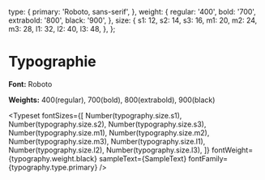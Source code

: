 
<Meta title="Bases/Typographie" />

  type: {
    primary: 'Roboto, sans-serif',
  },
  weight: {
    regular: '400',
    bold: '700',
    extrabold: '800',
    black: '900',
  },
  size: {
    s1: 12,
    s2: 14,
    s3: 16,
    m1: 20,
    m2: 24,
    m3: 28,
    l1: 32,
    l2: 40,
    l3: 48,
  },
};
 
 
<h1 class="h1">Typographie</h1>
 
**Font:** Roboto
 
**Weights:** 400(regular), 700(bold), 800(extrabold), 900(black)
 
<Typeset
  fontSizes={[
    Number(typography.size.s1),
    Number(typography.size.s2),
    Number(typography.size.s3),
    Number(typography.size.m1),
    Number(typography.size.m2),
    Number(typography.size.m3),
    Number(typography.size.l1),
    Number(typography.size.l2),
    Number(typography.size.l3),
  ]}
  fontWeight={typography.weight.black}
  sampleText={SampleText}
  fontFamily={typography.type.primary}
/>
